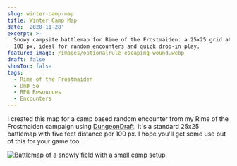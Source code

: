 ```yaml
---
slug: winter-camp-map
title: Winter Camp Map
date: '2020-11-28'
excerpt: >-
  Snowy campsite battlemap for Rime of the Frostmaiden: a 25x25 grid at 5 ft per
  100 px, ideal for random encounters and quick drop-in play.
featured_image: /images/optionalrule-escaping-wound.webp
draft: false
showToc: false
tags:
  - Rime of the Frostmaiden
  - DnD 5e
  - RPG Resources
  - Encounters
---
```


I created this map for a camp based random encounter from my Rime of the Frostmaiden campaign using [DungeonDraft](https://dungeondraft.net/).  It's a standard 25x25 battlemap with five feet distance per 100 px. I hope you'll get some use out of this for your game too.

[![Battlemap of a snowly field with a small camp setup.](https://i.redd.it/1f1t9adlst961.jpg)](https://i.redd.it/1f1t9adlst961.jpg)
